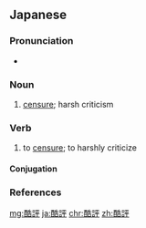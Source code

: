 ==Japanese==
{{ja-kanjitab|こく|ひょう|yomi=on}}

===Pronunciation===
* {{ja-pron|こくひょう|y=o|acc=0|dev=2|acc_ref=NHK}}

===Noun===
{{ja-noun|こくひょう}}

# [[censure]]; harsh criticism

===Verb===
{{ja-verb-suru|tr=trans|こくひょう}}

# to [[censure]]; to harshly criticize
#: {{ja-usex|有権者はその政策を'''酷評'''した。|ゆうけんしゃ は その せいさく を '''こくひょう''' した。|The voters were highly critical of the policy.}}

====Conjugation====
{{ja-suru|こくひょう}}

===References===
<references/>

[[mg:酷評]]
[[ja:酷評]]
[[chr:酷評]]
[[zh:酷評]]